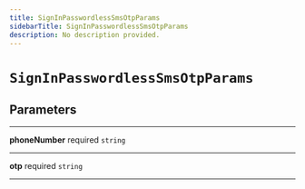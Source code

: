 ```yaml
---
title: SignInPasswordlessSmsOtpParams
sidebarTitle: SignInPasswordlessSmsOtpParams
description: No description provided.
---
```


# `SignInPasswordlessSmsOtpParams`

## Parameters

---

**<span className="parameter-name">phoneNumber</span>** <span className="optional-status">required</span> <code>string</code>

---

**<span className="parameter-name">otp</span>** <span className="optional-status">required</span> <code>string</code>

---
